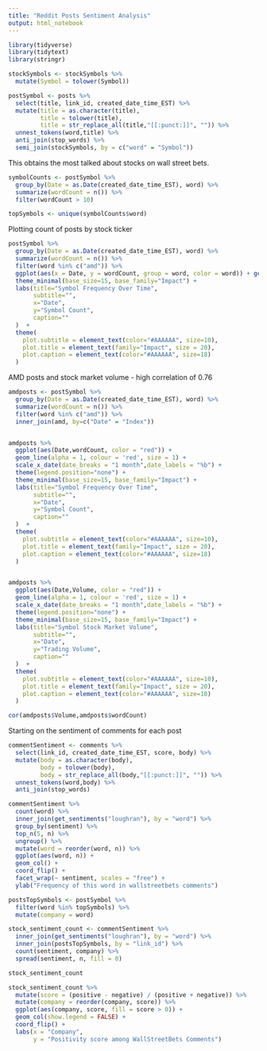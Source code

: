 ```yaml
---
title: "Reddit Posts Sentiment Analysis"
output: html_notebook
---
```


```r
library(tidyverse)
library(tidytext)
library(stringr)
```

```r
stockSymbols <- stockSymbols %>% 
  mutate(Symbol = tolower(Symbol))
```

```r


postSymbol <- posts %>% 
  select(title, link_id, created_date_time_EST) %>% 
  mutate(title = as.character(title),
         title = tolower(title),
         title = str_replace_all(title,"[[:punct:]]", "")) %>% 
  unnest_tokens(word,title) %>%
  anti_join(stop_words) %>% 
  semi_join(stockSymbols, by = c("word" = "Symbol"))

```

This obtains the most talked about stocks on wall street bets. 
```r
symbolCounts <- postSymbol %>% 
  group_by(Date = as.Date(created_date_time_EST), word) %>% 
  summarize(wordCount = n()) %>% 
  filter(wordCount > 10)

topSymbols <- unique(symbolCounts$word)
```


Plotting count of posts by stock ticker 
```r

postSymbol %>% 
  group_by(Date = as.Date(created_date_time_EST), word) %>% 
  summarize(wordCount = n()) %>% 
  filter(word %in% c("amd")) %>% 
  ggplot(aes(x = Date, y = wordCount, group = word, color = word)) + geom_line(alpha = 1, size = 1) + theme(legend.position="none") + 
  theme_minimal(base_size=15, base_family="Impact") +
  labs(title="Symbol Frequency Over Time",
       subtitle="",
       x="Date",
       y="Symbol Count",
       caption=""
  )  + 
  theme(
    plot.subtitle = element_text(color="#AAAAAA", size=10),
    plot.title = element_text(family="Impact", size = 20),
    plot.caption = element_text(color="#AAAAAA", size=18)
  ) 


```


AMD posts and stock market volume - high correlation of 0.76
```r
amdposts <- postSymbol %>% 
  group_by(Date = as.Date(created_date_time_EST), word) %>% 
  summarize(wordCount = n()) %>% 
  filter(word %in% c("amd")) %>% 
  inner_join(amd, by=c("Date" = "Index")) 


amdposts %>% 
  ggplot(aes(Date,wordCount, color = "red")) + 
  geom_line(alpha = 1, colour = 'red', size = 1) + 
  scale_x_date(date_breaks = "1 month",date_labels = "%b") +
  theme(legend.position="none") + 
  theme_minimal(base_size=15, base_family="Impact") +
  labs(title="Symbol Frequency Over Time",
       subtitle="",
       x="Date",
       y="Symbol Count",
       caption=""
  )  + 
  theme(
    plot.subtitle = element_text(color="#AAAAAA", size=10),
    plot.title = element_text(family="Impact", size = 20),
    plot.caption = element_text(color="#AAAAAA", size=18)
  ) 


amdposts %>% 
  ggplot(aes(Date,Volume, color = "red")) + 
  geom_line(alpha = 1, colour = 'red', size = 1) + 
  scale_x_date(date_breaks = "1 month",date_labels = "%b") +
  theme(legend.position="none") + 
  theme_minimal(base_size=15, base_family="Impact") +
  labs(title="Symbol Stock Market Volume",
       subtitle="",
       x="Date",
       y="Trading Volume",
       caption=""
  )  + 
  theme(
    plot.subtitle = element_text(color="#AAAAAA", size=10),
    plot.title = element_text(family="Impact", size = 20),
    plot.caption = element_text(color="#AAAAAA", size=18)
  ) 
```

```r
cor(amdposts$Volume,amdposts$wordCount)
```

Starting on the sentiment of comments for each post

```r
commentSentiment <- comments %>% 
  select(link_id, created_date_time_EST, score, body) %>% 
  mutate(body = as.character(body),
         body = tolower(body),
         body = str_replace_all(body,"[[:punct:]]", "")) %>% 
  unnest_tokens(word,body) %>%
  anti_join(stop_words)
```


```r
commentSentiment %>%
  count(word) %>%
  inner_join(get_sentiments("loughran"), by = "word") %>%
  group_by(sentiment) %>%
  top_n(5, n) %>%
  ungroup() %>%
  mutate(word = reorder(word, n)) %>%
  ggplot(aes(word, n)) +
  geom_col() +
  coord_flip() +
  facet_wrap(~ sentiment, scales = "free") +
  ylab("Frequency of this word in wallstreetbets comments")
```

```r
postsTopSymbols <- postSymbol %>% 
  filter(word %in% topSymbols) %>% 
  mutate(company = word)

stock_sentiment_count <- commentSentiment %>%
  inner_join(get_sentiments("loughran"), by = "word") %>%
  inner_join(postsTopSymbols, by = "link_id") %>% 
  count(sentiment, company) %>%
  spread(sentiment, n, fill = 0)

stock_sentiment_count
```

```r
stock_sentiment_count %>%
  mutate(score = (positive - negative) / (positive + negative)) %>%
  mutate(company = reorder(company, score)) %>%
  ggplot(aes(company, score, fill = score > 0)) +
  geom_col(show.legend = FALSE) +
  coord_flip() +
  labs(x = "Company",
       y = "Positivity score among WallStreetBets Comments")
```

